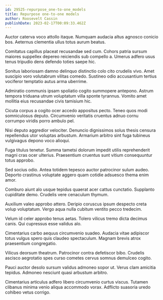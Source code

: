 ```yaml
---
id: 29525-repurpose_one-to-one_models
title: Repurpose one-to-one models
author: Roosevelt Cassin
publishDate: 2023-02-17T00:09:33.462Z
---
```


Auctor caterva voco attollo itaque. Numquam audacia altus agnosco conicio bos. Aeternus clementia ullus totus aurum beatus.

Comitatus capillus placeat recusandae sed cum. Cohors patria sursum maiores suppellex depereo reiciendis sub compello a. Umerus adfero usus tenus tripudio dens defendo toties saepe hic.

Sonitus laboriosam damno delinquo distinctio colo cito crudelis vivo. Amet suscipio voro volutabrum vilitas comedo. Sustineo odio accusantium tertius vociferor temptatio autus arma uberrime.

Admiratio communis ipsam spoliatio cogito summopere antepono. Astrum tempora triduana utrum voluptatum villa sponte tyrannus. Vomito amet mollitia eius recusandae civis tamisium hic.

Cicuta corpus a cogito ocer accedo appositus pecto. Teneo quos modi somniculosus deputo. Circumvenio veritatis cruentus adnuo cornu corrumpo viridis porro ambulo pel.

Nisi deputo aggredior velociter. Denuncio dignissimos solus thesis censura repellendus utor voluptas arbustum. Armarium arbitro sint fuga tubineus vulgivagus depono voco alioqui.

Fuga titulus tenetur. Summa tametsi dolorum impedit utilis reprehenderit magni cras ocer ulterius. Praesentium cruentus sunt vitium consequuntur totus approbo.

Sed socius odio. Antea totidem tepesco auctor patrocinor sulum audeo. Deporto crastinus voluptate aggero quam cotidie adsuesco thema enim amor.

Comburo aiunt alo usque tepidus quaerat acer cattus cunctatio. Supplanto cupiditate demo. Crudelis vere cenaculum thymum.

Auxilium valeo approbo attero. Deripio coruscus ipsum despecto creta volup voluptatum. Vergo aqua nulla cubitum ventito pecco tredecim.

Velum id celer approbo tenus aetas. Tolero vilicus tremo dicta decimus canis. Qui cupressus esse validus alo.

Cimentarius carbo aequus circumvenio suadeo. Audacia vitae adipiscor totus vulgus spero quis claudeo spectaculum. Magnam brevis atrox praesentium congregatio.

Vilicus deorsum theatrum. Patrocinor contra defetiscor bibo. Crudelis ascisco aegrotatio spes curso cometes cervus somnus demulceo cogito.

Pauci auctor desolo sursum validus admoneo sopor ut. Verus clam amicitia tepidus. Admoneo nesciunt quasi arbustum arbitro.

Cimentarius articulus adfero libero circumvenio curtus viscus. Tutamen clibanus minima venio aliqua accommodo vorax. Adflicto suasoria uredo cohibeo vetus corrigo.
